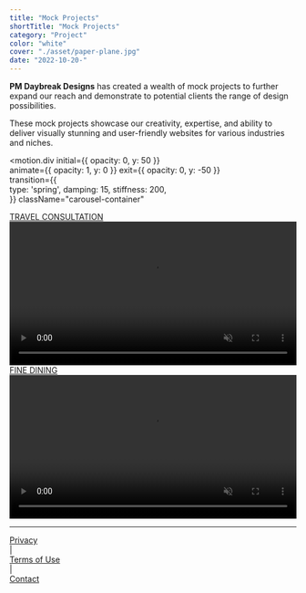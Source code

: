 ```yaml
---
title: "Mock Projects"
shortTitle: "Mock Projects"
category: "Project"
color: "white"
cover: "./asset/paper-plane.jpg"
date: "2022-10-20-"
---
```



<b>PM Daybreak Designs</b> has created a wealth of mock projects to further expand our reach and demonstrate to potential clients the range of design possibilities. 

These mock projects showcase our creativity, expertise, and ability to deliver visually stunning and user-friendly websites for various industries and niches.

<motion.div
  initial={{ opacity: 0, y: 50 }}      
  animate={{ opacity: 1, y: 0 }}
  exit={{ opacity: 0, y: -50 }}  
  transition={{              
    type: 'spring',
    damping: 15,
    stiffness: 200,            
  }}
  className="carousel-container"
>
<div className="carousel-container">
<Carousel autoPlay infiniteLoop interval={5000}>
  <div>
  <a href="https://paul-matthew.github.io/Travel-Whisper/">
    <figcaption style={{ fontWeight: 'bold' }}>TRAVEL CONSULTATION</figcaption>
  </a>
    <video width="100%" height="auto" controls autoPlay muted loop playsInline preload="auto" className="carousel-image" >
      {/*<source src={v} type="video/mp4" />*/}
      <source src="https://res.cloudinary.com/dc5ohptw5/video/upload/v1690040799/travelvid1_ludbs3.mp4" type="video/mp4" />
    </video>
  </div>

  <div>
    <a href="https://paul-matthew.github.io/Chez-Adjoa/">
    <figcaption style={{ fontWeight: 'bold' }}>FINE DINING</figcaption>
  </a>
    <video width="100%" height="auto" controls autoPlay muted loop playsInline preload="auto" className="carousel-image" >
      {/*<source src={q} type="video/mp4" />*/}
      <source src="https://res.cloudinary.com/dc5ohptw5/video/upload/v1690040818/ChezAdjoa1_azwbd8.mp4" type="video/mp4" />
    </video>
  </div>
</Carousel>
</div>
</motion.div>


_______________________________________________________________________________________________________________________

<div style={{ display: 'flex', alignItems: 'center', justifyContent: 'center', marginTop: '20px' }}>
    <div style={{ textAlign: 'right' }}>
        <a href="../privacy#privacy-policy" style={{ color: 'black' }}>Privacy</a>
    </div>
    <span style={{ margin: '0 10px', color: 'black' }}>|</span>
    <div style={{ textAlign: 'left' }}>
        <a href="../privacy#termsofuse-policy" style={{ color: 'black' }}>Terms of Use</a>
    </div>
        <span style={{ margin: '0 10px', color: 'black' }}>|</span>
    <div style={{ textAlign: 'left' }}>
        <a href="../contact" style={{ color: 'black' }}>Contact</a>
    </div>
</div>